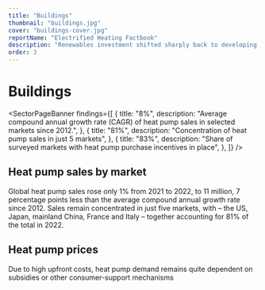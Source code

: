 ```yaml
---
title: "Buildings"
thumbnail: "buildings.jpg"
cover: "buildings-cover.jpg"
reportName: "Electrified Heating Factbook"
description: "Renewables investment shifted sharply back to developing nations in 2020"
order: 3
---
```


# Buildings

<SectorPageBanner
  findings={[
    {
      title: "8%",
      description:
        "Average compound annual growth rate (CAGR) of heat pump sales in selected markets since 2012.",
    },
    {
      title: "81%",
      description: "Concentration of heat pump sales in just 5 markets",
    },
    {
      title: "83%",
      description:
        "Share of surveyed markets with heat pump purchase incentives in place",
    },
  ]}
/>

## Heat pump sales by market

Global heat pump sales rose only 1% from 2021 to 2022, to 11 million, 7 percentage points less than the average compound annual growth rate since 2012. Sales remain concentrated in just five markets, with – the US, Japan, mainland China, France and Italy – together accounting for 81% of the total in 2022.

<MiniChart src="/data/sector/buildings/top_10_heat_pump_sales_2022.csv" />

## Heat pump prices

Due to high upfront costs, heat pump demand remains quite dependent on subsidies or other consumer-support mechanisms

<MiniChart src="/data/sector/buildings/top_10_lowest_cost_of_heat_pump_2022.csv" />

<MiniChart src="/data/sector/buildings/share_of_climatescope_markets_with_a_clean_buildings_policy_in_place_2022.csv" />
